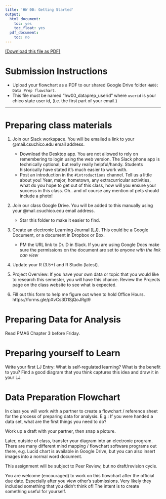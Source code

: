 ```yaml
---
title: 'HW 00: Getting Started'
output:
  html_document:
    toc: yes
    toc_float: yes
  pdf_document:
    toc: no
---
```


[[Download this file as PDF]](hw00-getting-started.pdf)

# Submission Instructions
 
* Upload your flowchart as a PDF to our shared Google Drive folder `HW00: Data Prep flowchart`. 
* This file must be named "hw00_dataprep_userid" where `userid` is your chico state user id, (i.e. the first part of your email.)

---

# Preparing class materials

1. Join our Slack workspace. You will be emailed a link to your @mail.csuchico.edu email address. 
    - Download the Desktop app. You are not allowed to rely on remembering to login using the web version. The Slack phone app is technically optional, but really really helpful/handy. Students historically have stated it's much easier to work with.
    - Post an introduction in the `#introductions` channel. Tell us a little about you! Year, major, hometown, any extracurricular activities, what do you hope to get out of this class, how will you ensure your success in this class. Oh.. and of course any mention of pets should include a photo!
  
2. Join our class Google Drive. You will be added to this manually using your @mail.csuchico.edu email address. 
    - Star this folder to make it easier to find. 
    
3. Create an electronic Learning Journal (LJ). This could be a Google Document, or a document in Dropbox or Box. 
    - PM the URL link to Dr. D in Slack. If you are using Google Docs make sure the permissions on the document are set to _anyone with the link can view_
    
4. Update your R (3.5+) and R Studio (latest). 

5. Project Overview: If you have your own data or topic that you would like to research this semester, you will have this chance. Review the Projects page on the class website to see what is expected. 

6. Fill out this form to help me figure out when to hold Office Hours. 
https://forms.gle/pXvCs3D1SjQoJRgt9

    
# Preparing Data for Analysis

Read PMA6 Chapter 3 before Friday. 

# Preparing yourself to Learn

Write your first LJ Entry: What is self-regulated learning? What is the benefit to you? Find a good diagram that you think captures this idea and draw it in your LJ. 

# Data Preparation Flowchart

In class you will work with a partner to create a flowchart / reference sheet for the process of preparing data for analysis. E.g.: If you were handed a data set, what are the first things you need to do? 

Work up a draft with your partner, then snap a picture. 

Later, outside of class, transfer your diagram into an electronic program. There are many different mind mapping / flowchart software programs out there, e.g. Lucid chart is available in Google Drive, but you can also insert images into a normal word document. 

This assignment will be subject to Peer Review, but no draft/revision cycle.

You are welcome (encouraged) to work on this flowchart after the official due date. Especially after you view other's submissions. Very likely they included something that you didn't think of! The intent is to create something useful for yourself. 


